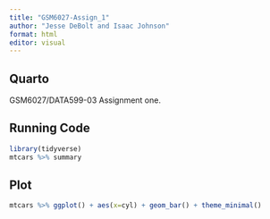 ```yaml
---
title: "GSM6027-Assign_1"
author: "Jesse DeBolt and Isaac Johnson"
format: html
editor: visual
---
```


## Quarto

GSM6027/DATA599-03 Assignment one.

## Running Code

```r

library(tidyverse)
mtcars %>% summary
```


## Plot
```r
mtcars %>% ggplot() + aes(x=cyl) + geom_bar() + theme_minimal()

```

